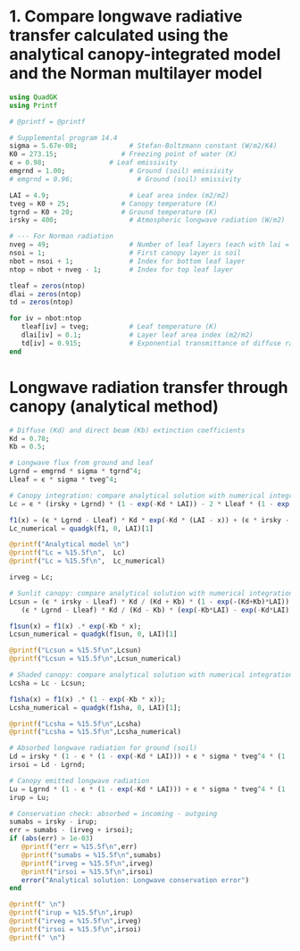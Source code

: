 # 1. Compare longwave radiative transfer calculated using the analytical canopy-integrated model and the Norman multilayer model


```julia
using QuadGK
using Printf

# @printf = @printf
```

```julia
# Supplemental program 14.4
sigma = 5.67e-08;             # Stefan-Boltzmann constant (W/m2/K4)
K0 = 273.15;                # Freezing point of water (K)
ϵ = 0.98;                # Leaf emissivity
emgrnd = 1.00;                # Ground (soil) emissivity
# emgrnd = 0.96;                # Ground (soil) emissivity

LAI = 4.9;                    # Leaf area index (m2/m2)
tveg = K0 + 25;             # Canopy temperature (K)
tgrnd = K0 + 20;            # Ground temperature (K)
irsky = 400;                  # Atmospheric longwave radiation (W/m2)

# --- For Norman radiation
nveg = 49;                    # Number of leaf layers (each with lai = dlai)
nsoi = 1;                     # First canopy layer is soil
nbot = nsoi + 1;              # Index for bottom leaf layer
ntop = nbot + nveg - 1;       # Index for top leaf layer

tleaf = zeros(ntop)
dlai = zeros(ntop)
td = zeros(ntop)

for iv = nbot:ntop
   tleaf[iv] = tveg;          # Leaf temperature (K)
   dlai[iv] = 0.1;            # Layer leaf area index (m2/m2)
   td[iv] = 0.915;            # Exponential transmittance of diffuse radiation through a single leaf layer
end

```

# Longwave radiation transfer through canopy (analytical method)

```julia
# Diffuse (Kd) and direct beam (Kb) extinction coefficients
Kd = 0.78;
Kb = 0.5;

# Longwave flux from ground and leaf
Lgrnd = emgrnd * sigma * tgrnd^4;
Lleaf = ϵ * sigma * tveg^4;

# Canopy integration: compare analytical solution with numerical integration
Lc = ϵ * (irsky + Lgrnd) * (1 - exp(-Kd * LAI)) - 2 * Lleaf * (1 - exp(- Kd * LAI));

f1(x) = (ϵ * Lgrnd - Lleaf) * Kd * exp(-Kd * (LAI - x)) + (ϵ * irsky - Lleaf) * Kd * exp(-Kd * x);
Lc_numerical = quadgk(f1, 0, LAI)[1]

@printf("Analytical model \n")
@printf("Lc = %15.5f\n",  Lc)
@printf("Lc = %15.5f\n",  Lc_numerical)
```

```julia
irveg = Lc;

# Sunlit canopy: compare analytical solution with numerical integration
Lcsun = (ϵ * irsky - Lleaf) * Kd / (Kd + Kb) * (1 - exp(-(Kd+Kb)*LAI)) + 
   (ϵ * Lgrnd - Lleaf) * Kd / (Kd - Kb) * (exp(-Kb*LAI) - exp(-Kd*LAI));

f1sun(x) = f1(x) .* exp(-Kb * x);
Lcsun_numerical = quadgk(f1sun, 0, LAI)[1]

@printf("Lcsun = %15.5f\n",Lcsun)
@printf("Lcsun = %15.5f\n",Lcsun_numerical)

# Shaded canopy: compare analytical solution with numerical integration
Lcsha = Lc - Lcsun;

f1sha(x) = f1(x) .* (1 - exp(-Kb * x));
Lcsha_numerical = quadgk(f1sha, 0, LAI)[1];

@printf("Lcsha = %15.5f\n",Lcsha)
@printf("Lcsha = %15.5f\n",Lcsha_numerical)

# Absorbed longwave radiation for ground (soil)
Ld = irsky * (1 - ϵ * (1 - exp(-Kd * LAI))) + ϵ * sigma * tveg^4 * (1 - exp(-Kd * LAI));
irsoi = Ld - Lgrnd;

# Canopy emitted longwave radiation
Lu = Lgrnd * (1 - ϵ * (1 - exp(-Kd * LAI))) + ϵ * sigma * tveg^4 * (1 - exp(-Kd * LAI));
irup = Lu;

# Conservation check: absorbed = incoming - outgoing
sumabs = irsky - irup;
err = sumabs - (irveg + irsoi);
if (abs(err) > 1e-03)
   @printf("err = %15.5f\n",err)
   @printf("sumabs = %15.5f\n",sumabs)
   @printf("irveg = %15.5f\n",irveg)
   @printf("irsoi = %15.5f\n",irsoi)
   error("Analytical solution: Longwave conservation error")
end

@printf(" \n")
@printf("irup = %15.5f\n",irup)
@printf("irveg = %15.5f\n",irveg)
@printf("irsoi = %15.5f\n",irsoi)
@printf(" \n")
```
